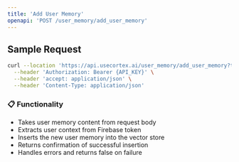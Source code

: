 ```yaml
---
title: 'Add User Memory'
openapi: 'POST /user_memory/add_user_memory'
---
```


## Sample Request

```bash
curl --location 'https://api.usecortex.ai/user_memory/add_user_memory?tenant_id={TENANT_ID}&sub_tenant_id={SUB_TENANT_ID}&user_memory={USER_MEMORY}' \
  --header 'Authorization: Bearer {API_KEY}' \
  --header 'accept: application/json' \
  --header 'Content-Type: application/json'
```

### 📋 Functionality
- Takes user memory content from request body
- Extracts user context from Firebase token
- Inserts the new user memory into the vector store
- Returns confirmation of successful insertion
- Handles errors and returns false on failure
